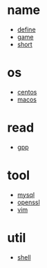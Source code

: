 = name =
* [[define]]
* [[game]]
* [[short]]

= os =
* [[centos]]
* [[macos]]

= read =
* [[gpp]]

= tool =
* [[mysql]]
* [[openssl]]
* [[vim]]

= util =
* [[shell]]
